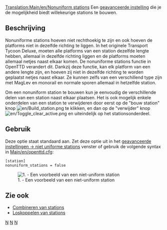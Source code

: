 [[Translation:Main/en/Nonuniform stations]]
Een [[Main/nl/geavanceerde instellingen|geavanceerde instelling]] die je de mogelijkheid biedt willekeurige stations te bouwen.

== Beschrijving ==
Nonuniforme stations hoeven niet rechthoekig te zijn en ook hoeven de platforms niet in dezelfde richting te liggen.
In het originele Transport Tycoon Deluxe, moeten alle platforms van een station dezelfde lengte hebben, allemaal in dezelfde richting liggen en de platforms moeten allemaal netjes naast elkaar komen.
De nonuniforme stations functie in OpenTTD verandert dit. Dankzij deze functie, kan elk platform van een andere lengte zijn, en hoeven zij niet in dezelfde richting te worden geplaatst netjes naast elkaar. Ze kunnen zelfs van een verschillend type zijn met MagLev en monorail en normale sporen allemaal in hetzelfde station.

Om een nonuniform station te bouwen kun je eenvoudig de verschillende delen van een station naast elkaar plaatsen. Het is ook mogelijk enkele onderdelen van een station te verwijderen door eerst op de "bouw station" knop [[File:en/Build station.png]] te klikken, en dan op de "verwijder" knop [[File:en/Toggle clear active.png]] en uiteindelijk op het stationsonderdeel.

== Gebruik ==
Deze optie staat standaard aan. Zet deze optie uit in het [[Main/en/Geavanceerde instellingen/Stations/Nl#Niet-uniforme stations|geavanceerde instellingen -> niet uniforme stations]] venster of gebruik de volgende syntax in [[Main/en/openttd.cfg]]:
<pre>[station]
nonuniform_stations = false</pre>
[[File:en/nonuniform.png|center|none|frame|1. - Een voorbeeld van een niet-uniform station]]

== Zie ook ==

* [[Main/en/Stations/Nl#Combineren van stations|Combineren van stations]]
* [[Main/nl/Stations|Loskoppelen van stations]]

[[Category:nl/Instellingen en voorkeuren|N]]
[[Category:nl/Constructie|N]]
[[Category:nl/Spoorwegen|N]]